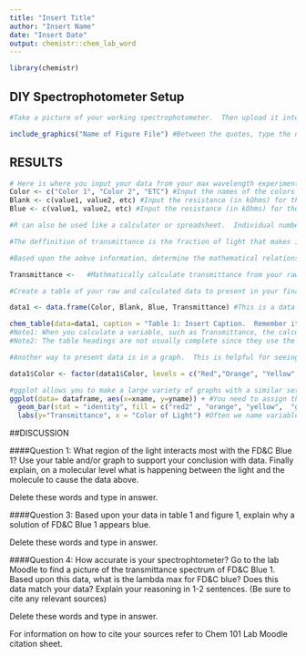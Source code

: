 ```yaml
---
title: "Insert Title"
author: "Insert Name"
date: "Insert Date"
output: chemistr::chem_lab_word
---
```


```r
library(chemistr)
```        
## DIY Spectrophotometer Setup

```r
#Take a picture of your working spectrophotometer.  Then upload it into the same folder that you saved your lab write-up.  This will allow you to use the include graphics function below.  

include_graphics("Name of Figure File") #Between the quotes, type the name of your image file EXACTLY as it appears in the file you uploaded.
```

## RESULTS
```r
# Here is where you input your data from your max wavelength experiment
Color <- c("Color 1", "Color 2", "ETC") #Input the names of the colors you tested.  This is not a numberical variable, therefore the words must be surrounded by quotation marks. Example: "Red"
Blank <- c(value1, value2, etc) #Input the resistance (in kOhms) for the cuvette filled with just water.  This is a numerical variable and therefore the numbers can be entered directly, without quotes. Example: c(12.5, 14.5)
Blue <- c(value1, value2, etc) #Input the resistance (in kOhms) for the cuvette filled with 10 µM Blue Food dye

#R can also be used like a calculator or spreadsheet.  Individual numbers can be calculated, for example 5*4/2.  When you type that into the console and press return, it will spit out 10.  Feel free to try it.  Variables can also be calculated by using the variable names.  For example: Normal<- Blue-Blank.  This would create a new vector that was named Normal.  This vector would contain the results of taking the Blue number and subtract the Blank in the order they are written.

#The deffinition of transmittance is the fraction of light that makes it to the detector, in our case the photoresistor.  This is mathematically written as T = Photons Through Sample/ Photons given off by light.  Since we can measure both of these values simultaneously we assume the light source is stable enough that the photons going through our blank is the same as the photons being given off.  Therefore T = Transmitted Photons/Blank Photons. However, we don't measure photons directly, instead we are measuring the resistance in the resistor and the resistance is inversely proportional to the light hitting the detector (aka, as the number of photons increases, the resistance decreases).  This is mathematically written as Resistance = 1/Photons.

#Based upon the aobve information, determine the mathematical relationship between transmittance (T) and resistance measured.  Check with your TA or instructor before writing this function into the line for Transmittance below.

Transmittance <-   #Mathmatically calculate transmittance from your raw resistance variables above (Blank and Blue)

#Create a table of your raw and calculated data to present in your final report.

data1 <- data.frame(Color, Blank, Blue, Transmittance) #This is a data frame.  This links all your variables into a single matrix that could be used as a table but isn't real pretty.  Below chem_table() makes it pretty.

chem_table(data=data1, caption = "Table 1: Insert Caption.  Remember it must be in sentence format.") 
#Note1: When you calculate a variable, such as Transmittance, the calculation occurs the same as in a calculator.  In order to properly display these values, significant figures must be taken into account.  This can only be done AFTER you knit and open your document in Word.  Don't forget to do this!
#Note2: The table headings are not usually complete since they use the simple variable names you chose.  For example units are always need.  So for this table, both Color and Blank must have units added (kOhms).  This should be done in Word after you knit.  Don't forget to do this!
```


```r
#Another way to present data is in a graph.  This is helpful for seeing a trend.  We'll be creating many different types of graphs using R.  For an overview of the many options of R graphs, see https://www.r-graph-gallery.com/    Many of these are made with the ggplot package, which is what we will be using to create our graph.  We are going to create a bar graph of your results to see a trend in how transmittance changes with color of light. 

data1$Color <- factor(data1$Color, levels = c("Red","Orange", "Yellow", "Green", "Blue", "Purple")) #ggplot automatically orders the X-axis alphabetically.  This doesn't make sense for our data (as we want to keep the rainbow theme which matches longest to shortest wavelength).  This function allows us to set the order.  If oyu are happy with this order, there is no need to change this part of the code.

#ggplot allows you to make a large variety of graphs with a similar set of functions.  There is lots of info out there on how to use ggplot.  A quick search will get you all sorts of options.  The info below is for making a bar graph (geom_bar does this)
ggplot(data= dataframe, aes(x=xname, y=yname)) + #You need to assign the data frame your variables are in (data1) and the X vector name (Color) and Y vector name (Transmittance).
  geom_bar(stat = "identity", fill = c("red2" , "orange", "yellow",  "green",  "skyblue",  "purple") ) + #stat = "identity" makes sure the height of the bars is relative to the Y-values, in this case Transmittance #fill = c("color1", "color2", "etc"), allows you to manually choose the colors for each of your bars.  A list of R color names can be found http://sape.inf.usi.ch/quick-reference/ggplot2/colour 
  labs(y="Transmittance", x = "Color of Light") #Often we name variables simply, but a true axis should contain more or better information.  labs() allows us to change the labels on the axis.

```

##DISCUSSION

####Question 1:  What region of the light interacts most with the FD&C Blue 1?  Use your table and/or graph to support your conclusion with data.  Finally explain, on a molecular level what is happening between the light and the molecule to cause the data above.


Delete these words and type in answer.

####Question 3: Based upon your data in table 1 and figure 1, explain why a solution of FD&C Blue 1 appears blue.

Delete these words and type in answer.

####Question 4: How accurate is your spectrophtometer?  Go to the lab Moodle to find a picture of the transmittance spectrum of FD&C Blue 1.  Based upon this data, what is the lambda max for FD&C blue?  Does this data match your data?  Explain your reasoning in 1-2 sentences. (Be sure to cite any relevant sources)

Delete these words and type in answer.

For information on how to cite your sources refer to Chem 101 Lab Moodle citation sheet.
